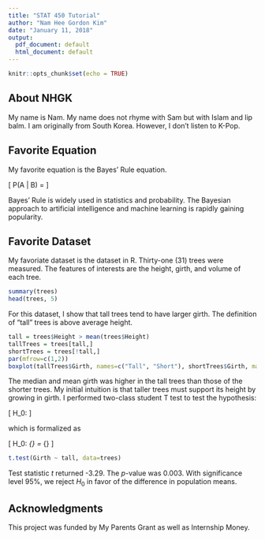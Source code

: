 ```yaml
---
title: "STAT 450 Tutorial"
author: "Nam Hee Gordon Kim"
date: "January 11, 2018"
output:
  pdf_document: default
  html_document: default
---
```


```r
knitr::opts_chunk$set(echo = TRUE)
```

## About NHGK

My name is Nam. My name does not rhyme with Sam but with Islam and lip balm. I am originally from South Korea. However, I don't listen to K-Pop.

## Favorite Equation

My favorite equation is the Bayes' Rule equation.

\[
P(A | B) = \frac{P(B|A) P(A)}{P(B)}
\]

Bayes' Rule is widely used in statistics and probability. The Bayesian approach to artificial intelligence and machine learning is rapidly gaining popularity. 

## Favorite Dataset

My favoriate dataset is the \texttt{trees} dataset in R. Thirty-one (31) trees were measured. The features of interests are the height, girth, and volume of each tree.

```r
summary(trees)
head(trees, 5)
```

For this dataset, I show that tall trees tend to have larger girth. The definition of "tall" trees is above average height. 

```r
tall = trees$Height > mean(trees$Height)
tallTrees = trees[tall,]
shortTrees = trees[!tall,]
par(mfrow=c(1,2))
boxplot(tallTrees$Girth, names=c("Tall", "Short"), shortTrees$Girth, main="Girth of Tall vs. Short Trees", ylab="Girth")
```

The median and mean girth was higher in the tall trees than those of the shorter trees. My initial intuition is that taller trees must support its height by growing in girth. I performed two-class student T test to test the hypothesis:

\[
H_0: \text{ tall and short trees have the same population mean of girth }
\]

which is formalized as

\[
H_0: \mu_{\text{tall}} = \mu_{\text{short}}
\]

```r
t.test(Girth ~ tall, data=trees)
```

Test statistic $t$ returned -3.29. The $p$-value was 0.003. With significance level 95%, we reject $H_0$ in favor of the difference in population means.

## Acknowledgments

This project was funded by My Parents Grant as well as Internship Money.